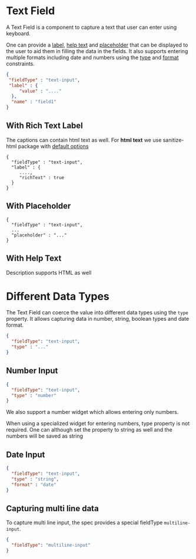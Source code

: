 
# Text Field

A Text Field is a component to capture a text that user can enter using keyboard.

One can provide a
[label](https://git.corp.adobe.com/pages/livecycle/af2-docs/spec/latest/index.html#field-properties-label),
[help text](https://git.corp.adobe.com/pages/livecycle/af2-docs/spec/latest/index.html#field-properties-description)
and
[placeholder](https://git.corp.adobe.com/pages/livecycle/af2-docs/spec/latest/index.html#field-properties-placeholder)
that can be displayed to the user to aid them in filling the data in the fields.
It also supports entering multiple formats including date and numbers using the
[type](https://git.corp.adobe.com/pages/livecycle/af2-docs/spec/latest/index.html#field-constraints-type)
and
[format](https://git.corp.adobe.com/pages/livecycle/af2-docs/spec/latest/index.html#field-constraints-format)
constraints.

```json
{
 "fieldType" : "text-input",
 "label" : {
     "value" : "...."
  },
  "name" : "field1"
}
```

<Story id="adaptive-form-components-text-input-field--def" />


## With Rich Text Label

The captions can contain html text as well. For <strong>html text</strong> we use sanitize-html
package with <a href="https://www.npmjs.com/package/sanitize-html#default-options"> default options</a>

```
{
  "fieldType" : "text-input",
  "label" : {
     ....,
     "richText" : true
  }
}
```

<Story id="adaptive-form-components-text-input-field--with-rich-text-label" />

## With Placeholder

```
{
  "fieldType" : "text-input",
  ...
  "placeholder" : "..."
}
```

<Story id="adaptive-form-components-text-input-field--with-placeholder" />

## With Help Text

Description supports HTML as well

<Story id="adaptive-form-components-text-input-field--with-rich-help-text" />


# Different Data Types

The Text Field can coerce the value into different data types using the `type` property. It allows capturing data in
number, string, boolean types and date format.

```json
{
  "fieldType": "text-input",
  "type" : "..."
}
```

## Number Input

```json
{
  "fieldType": "text-input",
  "type" : "number"
}
```

<Story id="adaptive-form-components-text-input-field--type-number" />

We also support a number widget which allows entering only numbers.

When using a specialized widget for entering numbers, type property is not required. One can although set the property
to string as well and the numbers will be saved as string

## Date Input

```json
{
  "fieldType": "text-input",
  "type" : "string",
  "format" : "date"
}
```

<Story id="adaptive-form-components-text-input-field--type-date" />

## Capturing multi line data

To capture multi line input, the spec provides a special fieldType `multiline-input`.

```json
{
  "fieldType": "multiline-input"
}
```

<Story id="adaptive-form-components-text-input-field--multi-line-widget" />
